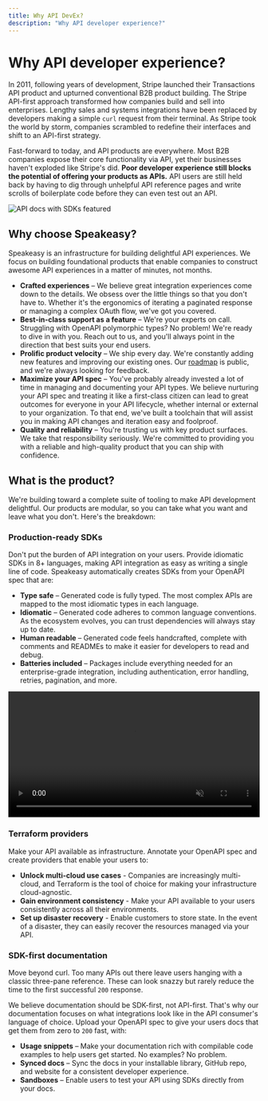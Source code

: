 ```yaml
---
title: Why API DevEx?
description: "Why API developer experience?"
---
```


# Why API developer experience?

In 2011, following years of development, Stripe launched their Transactions API product and upturned conventional B2B product building. The Stripe API-first approach transformed how companies build and sell into enterprises. Lengthy sales and systems integrations have been replaced by developers making a simple `curl` request from their terminal. As Stripe took the world by storm, companies scrambled to redefine their interfaces and shift to an API-first strategy.

Fast-forward to today, and API products are everywhere. Most B2B companies expose their core functionality via API, yet their businesses haven't exploded like Stripe's did. **Poor developer experience still blocks the potential of offering your products as APIs.** API users are still held back by having to dig through unhelpful API reference pages and write scrolls of boilerplate code before they can even test out an API.

![API docs with SDKs featured](./assets/why-speakeasy/sdk-docs.png)

## Why choose Speakeasy?

Speakeasy is an infrastructure for building delightful API experiences. We focus on building foundational products that enable companies to construct awesome API experiences in a matter of minutes, not months.

- **Crafted experiences** – We believe great integration experiences come down to the details. We obsess over the little things so that you don't have to. Whether it's the ergonomics of iterating a paginated response or managing a complex OAuth flow, we've got you covered.
- **Best-in-class support as a feature** – We're your experts on call. Struggling with OpenAPI polymorphic types? No problem! We're ready to dive in with you. Reach out to us, and you'll always point in the direction that best suits your end users.
- **Prolific product velocity**  – We ship every day. We're constantly adding new features and improving our existing ones. Our [roadmap](https://speakeasy.productlane.com/roadmap) is public, and we're always looking for feedback.
- **Maximize your API spec** – You've probably already invested a lot of time in managing and documenting your API types. We believe nurturing your API spec and treating it like a first-class citizen can lead to great outcomes for everyone in your API lifecycle, whether internal or external to your organization. To that end, we've built a toolchain that will assist you in making API changes and iteration easy and foolproof.
- **Quality and reliability** – You're trusting us with key product surfaces. We take that responsibility seriously. We're committed to providing you with a reliable and high-quality product that you can ship with confidence.

## What is the product?

We're building toward a complete suite of tooling to make API development delightful. Our products are modular, so you can take what you want and leave what you don't. Here's the breakdown:

### Production-ready SDKs

Don't put the burden of API integration on your users. Provide idiomatic SDKs in 8+ languages, making API integration as easy as writing a single line of code. Speakeasy automatically creates SDKs from your OpenAPI spec that are:

- **Type safe** – Generated code is fully typed. The most complex APIs are mapped to the most idiomatic types in each language.
- **Idiomatic** – Generated code adheres to common language conventions. As the ecosystem evolves, you can trust dependencies will always stay up to date.
- **Human readable** – Generated code feels handcrafted, complete with comments and READMEs to make it easier for developers to read and debug.
- **Batteries included** – Packages include everything needed for an enterprise-grade integration, including authentication, error handling, retries, pagination, and more.


<video controls={false} loop={true} autoPlay={true} muted={true} width="100%" >
   <source src={sdk_example} type="video/mp4" />
</video>

### Terraform providers

Make your API available as infrastructure. Annotate your OpenAPI spec and create providers that enable your users to:

- **Unlock multi-cloud use cases** - Companies are increasingly multi-cloud, and Terraform is the tool of choice for making your infrastructure cloud-agnostic.
- **Gain environment consistency** - Make your API available to your users consistently across all their environments.
- **Set up disaster recovery** - Enable customers to store state. In the event of a disaster, they can easily recover the resources managed via your API.

### SDK-first documentation

Move beyond curl. Too many APIs out there leave users hanging with a classic three-pane reference. These can look snazzy but rarely reduce the time to the first successful `200` response. 

We believe documentation should be SDK-first, not API-first. That's why our documentation focuses on what integrations look like in the API consumer's language of choice. Upload your OpenAPI spec to give your users docs that get them from zero to `200` fast, with:

- **Usage snippets** – Make your documentation rich with compilable code examples to help users get started. No examples? No problem.
- **Synced docs** – Sync the docs in your installable library, GitHub repo, and website for a consistent developer experience.
- **Sandboxes** – Enable users to test your API using SDKs directly from your docs.
